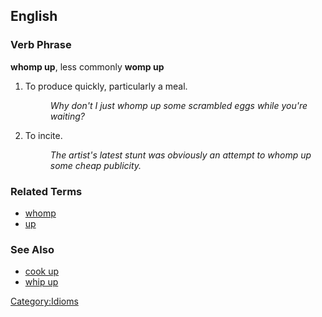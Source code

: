 ==English==

===Verb Phrase===
'''whomp up''', less commonly '''womp up'''

# To produce quickly, particularly a meal.
#: ''Why don't I just whomp up some scrambled eggs while you're waiting?''
# To incite.
#: ''The artist's latest stunt was obviously an attempt to whomp up some cheap publicity.''

===Related Terms===
*[[whomp]]
*[[up]]

===See Also===
*[[cook up]]
*[[whip up]]

[[Category:Idioms]]
